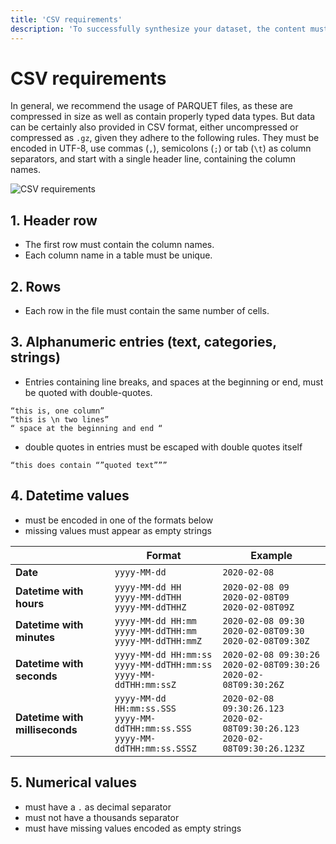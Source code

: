 ```yaml
---
title: 'CSV requirements'
description: 'To successfully synthesize your dataset, the content must be encoded in UTF-8, have commas (,) or semicolons (;) as comma separators, and contain the column names as a header row.'
---
```



# CSV requirements

In general, we recommend the usage of PARQUET files, as these are compressed in size as well as contain properly
typed data types. But data can be certainly also provided in CSV format, either uncompressed or compressed as `.gz`,
given they adhere to the following rules. They must be encoded in UTF-8, use commas (`,`), semicolons (`;`) or tab (`\t`) as
column separators, and start with a single header line, containing the column names.

<Image 
    src="/docs/docimages/generators/prepare-your-data/csv-requirements.webp" 
    alt="CSV requirements" 
    width={800} 
    height={150}
/>

## 1. Header row

* The first row must contain the column names.
* Each column name in a table must be unique.

## 2. Rows

* Each row in the file must contain the same number of cells.

## 3. Alphanumeric entries (text, categories, strings)

* Entries containing line breaks, and spaces at the beginning or end, must be quoted with double-quotes.
```
“this is, one column”
“this is \n two lines”
“ space at the beginning and end “
```
* double quotes in entries must be escaped with double quotes itself
```
“this does contain “”quoted text”””
```

## 4. Datetime values

* must be encoded in one of the formats below
* missing values must appear as empty strings

| | Format | Example |
| --- | --- | --- |
| **Date** | `yyyy-MM-dd` | `2020-02-08` |
| **Datetime with hours** | `yyyy-MM-dd HH`<br />`yyyy-MM-ddTHH`<br />`yyyy-MM-ddTHHZ` | `2020-02-08 09`<br />`2020-02-08T09`<br />`2020-02-08T09Z` |
| **Datetime with minutes** | `yyyy-MM-dd HH:mm`<br />`yyyy-MM-ddTHH:mm`<br />`yyyy-MM-ddTHH:mmZ` | `2020-02-08 09:30`<br />`2020-02-08T09:30`<br />`2020-02-08T09:30Z` |
| **Datetime with seconds** | `yyyy-MM-dd HH:mm:ss`<br />`yyyy-MM-ddTHH:mm:ss`<br />`yyyy-MM-ddTHH:mm:ssZ` | `2020-02-08 09:30:26`<br />`2020-02-08T09:30:26`<br />`2020-02-08T09:30:26Z` |
| **Datetime with milliseconds** | `yyyy-MM-dd HH:mm:ss.SSS`<br />`yyyy-MM-ddTHH:mm:ss.SSS`<br />`yyyy-MM-ddTHH:mm:ss.SSSZ` | `2020-02-08 09:30:26.123`<br />`2020-02-08T09:30:26.123`<br />`2020-02-08T09:30:26.123Z` |

## 5. Numerical values

* must have a `.` as decimal separator
* must not have a thousands separator
* must have missing values encoded as empty strings
